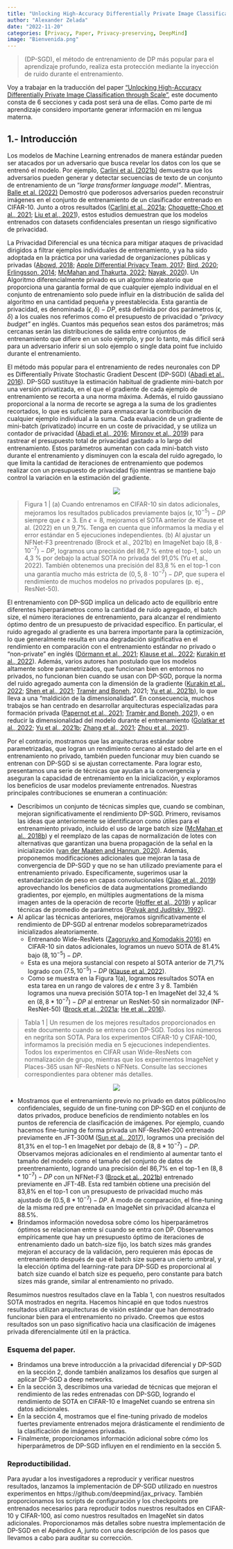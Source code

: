 ```yaml
---
title: "Unlocking High-Accuracy Differentially Private Image Classification through Scale - Parte 1"
author: "Alexander Zelada"
date: "2022-11-20"
categories: [Privacy, Paper, Privacy-preserving, DeepMind]
image: "Bienvenida.png"
---
```

>(DP-SGD), el método de entrenamiento de DP más popular para el aprendizaje profundo, realiza esta protección mediante la inyección de ruido durante el entrenamiento.

Voy a trabajar en la traducción del paper ["Unlocking High-Accuracy Differentially Private Image Classification through Scale"](https://www.deepmind.com/blog/unlocking-high-accuracy-differentially-private-image-classification-through-scale), este documento consta de 6 secciones y cada post será una de ellas. Como parte de mi aprendizaje considero importante generar información en mi lengua materna.


## **1.- Introducción**

Los modelos de Machine Learning entrenados de manera estándar pueden ser atacados por un adversario que busca revelar los datos con los que se entrenó el modelo. Por ejemplo, [Carlini et al. (2021b)](https://arxiv.org/pdf/2012.07805.pdf) demuestra que los adversarios pueden generar y detectar secuencias de texto de un conjunto de entrenamiento de un “*large transformer language model”*. Mientras, [Balle et al. (2022)](https://arxiv.org/pdf/2201.04845.pdf) Demostró que poderosos adversarios pueden reconstruir imágenes en el conjunto de entrenamiento de un clasificador entrenado en CIFAR-10. Junto a otros resultados ([Carlini et al., 2021a](https://arxiv.org/pdf/2112.03570.pdf); [Choquette-Choo et al., 2021](https://arxiv.org/pdf/2007.14321.pdf); [Liu et al., 2021](https://arxiv.org/pdf/2102.02551.pdf)), estos estudios demuestran que los modelos entrenados con datasets confidenciales presentan un riesgo significativo de privacidad.

La Privacidad Diferencial es una técnica para mitigar ataques de privacidad dirigidos a filtrar ejemplos individuales de entrenamiento, y ya ha sido adoptada en la práctica por una variedad de organizaciones públicas y privadas ([Abowd, 2018](https://dl.acm.org/doi/abs/10.1145/3219819.3226070); [Apple Differential Privacy Team, 2017](https://docs-assets.developer.apple.com/ml-research/papers/learning-with-privacy-at-scale.pdf); [Bird, 2020](https://blogs.microsoft.com/ai-for-business/differential-privacy/); [Erlingsson, 2014](https://ai.googleblog.com/2014/10/learning-statistics-with-privacy-aided.html); [McMahan and Thakurta, 2022](https://ai.googleblog.com/2022/02/federated-learning-with-formal.html); [Nayak, 2020](https://research.facebook.com/blog/2020/02/new-privacy-protected-facebook-data-for-independent-research-on-social-medias-impact-on-democracy/)). Un Algoritmo diferencialmente privado es un algoritmo aleatorio que proporciona una garantía formal de que cualquier ejemplo individual en el conjunto de entrenamiento solo puede influir en la distribución de salida del algoritmo en una cantidad pequeña y preestablecida. Esta garantía de privacidad, es denominada $(\epsilon, \delta)-DP$, está definida por dos parámetros $(\epsilon, \delta)$ a los cuales nos referimos como el presupuesto de privacidad o “*privacy budget”* en inglés. Cuantos más pequeños sean estos dos parámetros; más cercanas serán las distribuciones de salida entre conjuntos de entrenamiento que difiere en un solo ejemplo, y por lo tanto, más difícil será para un adversario inferir si un solo ejemplo o single data point fue incluido durante el entrenamiento.

El método más popular para el entrenamiento de redes neuronales con DP es Differentially Private Stochastic Gradient Descent (DP-SGD) ([Abadi et al., 2016](https://arxiv.org/pdf/1607.00133.pdf)). DP-SGD sustituye la estimación habitual de gradiente mini-batch por una versión privatizada, en el que el gradiente de cada ejemplo de entrenamiento se recorta a una norma máxima. Además, el ruido gaussiano proporcional a la norma de recorte se agrega a la suma de los gradientes recortados, lo que es suficiente para enmascarar la contribución de cualquier ejemplo individual a la suma. Cada evaluación de un gradiente de mini-batch (privatizado) incurre en un coste de privacidad, y se utiliza un contador de privacidad ([Abadi et al., 2016;](https://arxiv.org/pdf/1607.00133.pdf) [Mironov et al., 2019](https://arxiv.org/pdf/1908.10530.pdf)) para rastrear el presupuesto total de privacidad gastado a lo largo del entrenamiento. Estos parámetros aumentan con cada mini-batch visto durante el entrenamiento y disminuyen con la escala del ruido agregado, lo que limita la cantidad de iteraciones de entrenamiento que podemos realizar con un presupuesto de privacidad fijo mientras se mantiene bajo control la variación en la estimación del gradiente.

<p align="center">
![](Figura1.png)
</p>
>Figura 1 | (a) Cuando entrenamos en CIFAR-10 sin datos adicionales, mejoramos los resultados publicados previamente bajos $( \epsilon, 10^{-5} )-DP$ siempre que $\epsilon ≥ 3$. En $\epsilon = 8$, mejoramos el SOTA anterior de Klause et al. (2022) en un 9,7%.
Tenga en cuenta que informamos la media y el error estándar en 5 ejecuciones independientes. (b) Al ajustar un NFNet-F3 preentrenado (Brock et al., 2021b) en ImageNet bajo $(8, 8 · 10^{-7})-DP$, logramos una precisión del 86,7 % entre el top-1, solo un 4,3 % por debajo la actual SOTA no privada del 91,0% (Yu et al., 2022). También obtenemos una precisión del 83,8 % en el top-1 con una garantía mucho más estricta de $(0,5, 8 · 10^{-7})-DP$, que supera el rendimiento de muchos modelos no privados populares (p. ej., ResNet-50).

El entrenamiento con DP-SGD implica un delicado acto de equilibrio entre diferentes hiperparámetros como la cantidad de ruido agregado, el batch size, el número iteraciones de entrenamiento, para alcanzar el rendimiento óptimo dentro de un presupuesto de privacidad específico. En particular, el ruido agregado al gradiente es una barrera importante para la optimización, lo que generalmente resulta en una degradación significativa en el rendimiento en comparación con el entrenamiento estándar no privado o “non-private” en inglés ([Dörmann et al., 2021](https://arxiv.org/pdf/2110.06255.pdf); [Klause et al., 2022](https://arxiv.org/pdf/2203.00324.pdf); [Kurakin et al., 2022](https://arxiv.org/pdf/2201.12328.pdf)). Además, varios autores han postulado que los modelos altamente sobre parametrizados, que funcionan bien en entornos no privados, no funcionan bien cuando se usan con DP-SGD, porque la norma del ruido agregado aumenta con la dimensión de la gradiente ([Kurakin et al., 2022](https://arxiv.org/pdf/2201.12328.pdf); [Shen et al., 2021](https://arxiv.org/pdf/2111.13895.pdf); [Tramèr and Boneh](https://arxiv.org/pdf/2011.11660.pdf), 2021; [Yu et al., 2021b](https://arxiv.org/pdf/2102.12677.pdf)), lo que lleva a una “maldición de la dimensionalidad”. En consecuencia, muchos trabajos se han centrado en desarrollar arquitecturas especializadas para formación privada ([Papernot et al., 2021](https://arxiv.org/pdf/2007.14191.pdf); [Tramèr and Boneh, 2021](https://arxiv.org/pdf/2011.11660.pdf)), o en reducir la dimensionalidad del modelo durante el entrenamiento ([Golatkar et al., 2022](https://arxiv.org/pdf/2203.11481.pdf); [Yu et al., 2021b](https://arxiv.org/pdf/2102.12677.pdf); [Zhang et al., 2021](https://arxiv.org/pdf/2103.01294.pdf); [Zhou et al., 2021](https://arxiv.org/pdf/2007.03813.pdf)).

Por el contrario, mostramos que las arquitecturas estándar sobre parametrizadas, que logran un rendimiento cercano al estado del arte en el entrenamiento no privado, también pueden funcionar muy bien cuando se entrenan con DP-SGD si se ajustan correctamente. Para lograr esto, presentamos una serie de técnicas que ayudan a la convergencia y aseguran la capacidad de entrenamiento en la inicialización, y exploramos los beneficios de usar modelos previamente entrenados. Nuestras principales contribuciones se enumeran a continuación:

- Describimos un conjunto de técnicas simples que, cuando se combinan, mejoran significativamente el rendimiento DP-SGD. Primero, revisamos las ideas que anteriormente se identificaron como útiles para el entrenamiento privado, incluido el uso de large batch size ([McMahan et al., 2018b](https://arxiv.org/abs/1710.06963)) y el reemplazo de las capas de normalización de lotes con alternativas que garantizan una buena propagación de la señal en la inicialización ([van der Maaten and Hannun, 2020](https://arxiv.org/pdf/2007.05089.pdf)). Además, proponemos modificaciones adicionales que mejoran la tasa de convergencia de DP-SGD y que no se han utilizado previamente para el entrenamiento privado. Específicamente, sugerimos usar la estandarización de peso en capas convolucionales ([Qiao et al., 2019](https://arxiv.org/pdf/1903.10520.pdf)) aprovechando los beneficios de data augmentations promediando gradientes, por ejemplo, en múltiples augmentations de la misma imagen antes de la operación de recorte ([Hoffer et al., 2019](https://arxiv.org/pdf/1901.09335.pdf)) y aplicar técnicas de promedio de parámetros ([Polyak and Juditsky, 1992](https://www.researchgate.net/publication/236736831_Acceleration_of_Stochastic_Approximation_by_Averaging)).
- Al aplicar las técnicas anteriores, mejoramos significativamente el rendimiento de DP-SGD al entrenar modelos sobreparametrizados inicializados aleatoriamente.
    - Entrenando Wide-ResNets ([Zagoruyko and Komodakis,2016](http://www.bmva.org/bmvc/2016/papers/paper087/index.html))  en CIFAR-10 sin datos adicionales, logramos un nuevo SOTA de 81.4% bajo $(8, 10^{-5})-DP$.
    - Esta es una mejora sustancial con respeto al SOTA anterior de 71,7% logrado con $(7.5, 10^{-5})-DP$ ([Klause et al.,2022](https://arxiv.org/pdf/2203.00324.pdf)).
    - Como se muestra en la Figura 1(a), logramos resultados SOTA en esta tarea en un rango de valores de $\epsilon$ entre 3 y 8. También logramos una nueva precisión SOTA top-1 en ImageNet del 32,4 % en $(8, 8*10^{-7})-DP$ al entrenar un ResNet-50 sin normalizador (NF-ResNet-50) ([Brock et al., 2021a](https://arxiv.org/pdf/2101.08692.pdf); [He et al., 2016](https://arxiv.org/pdf/1512.03385.pdf)).
    

>Tabla 1 | Un resumen de los mejores resultados proporcionados en este documento cuando se entrena con DP-SGD. Todos los números en negrita son SOTA. Para los experimentos CIFAR-10 y CIFAR-100, informamos la precisión media en 5 ejecuciones independientes. Todos los experimentos en CIFAR usan Wide-ResNets con normalización de grupo, mientras que los experimentos ImageNet y Places-365 usan NF-ResNets o NFNets. Consulte las secciones correspondientes para obtener más detalles.
    
<p align="center">
![](Tabla1.png)
</p>
- Mostramos que el entrenamiento previo no privado en datos públicos/no confidenciales, seguido de un fine-tuning con DP-SGD en el conjunto de datos privados, produce beneficios de rendimiento notables en los puntos de referencia de clasificación de imágenes. Por ejemplo, cuando hacemos fine-tuning de forma privada un NF-ResNet-200 entrenado previamente en JFT-300M ([Sun et al., 2017](https://arxiv.org/pdf/1707.02968.pdf)), logramos una precisión del 81,3% en el top-1 en ImageNet por debajo de $(8, 8*10^{-7})-DP$.  Observamos mejoras adicionales en el rendimiento al aumentar tanto el tamaño del modelo como el tamaño del conjunto de datos de preentrenamiento, logrando una precisión del 86,7% en el top-1 en $(8, 8*10^{-7})-DP$ con un NFNet-F3 ([Brock et al., 2021b](https://arxiv.org/pdf/2102.06171.pdf)) entrenado previamente en JFT-4B.  Esta red también obtiene una precisión del 83,8% en el top-1 con un presupuesto de privacidad mucho más ajustado de $(0.5, 8*10^{-7})-DP$. A modo de comparación, el fine-tuning de la misma red pre entrenada en ImageNet sin privacidad alcanza el 88.5%.
- Brindamos información novedosa sobre cómo los hiperparámetros óptimos se relacionan entre sí cuando se entra con DP. Observamos empíricamente que hay un presupuesto óptimo de iteraciones de entrenamiento dado un batch-size fijo, los batch sizes más grandes mejoran el accuracy de la validación, pero requieren más épocas de entrenamiento después de que el batch size supera un cierto umbral, y la elección óptima del learning-rate para DP-SGD es proporcional al batch size cuando el batch size es pequeño, pero constante para batch sizes más grande, similar al entrenamiento no privado.

Resumimos nuestros resultados clave en la Tabla 1, con nuestros resultados SOTA mostrados en negrita. Hacemos hincapié en que todos nuestros resultados utilizan arquitecturas de visión estándar que han demostrado funcionar bien para el entrenamiento no privado. Creemos que estos resultados son un paso significativo hacia una clasificación de imágenes privada diferencialmente útil en la práctica.

### **Esquema del paper.**

- Brindamos una breve introducción a la privacidad diferencial y DP-SGD en la sección 2, donde también analizamos los desafíos que surgen al aplicar DP-SGD a deep networks.
- En la sección 3, describimos una variedad de técnicas que mejoran el rendimiento de las redes entrenadas con DP-SGD, logrando el rendimiento de SOTA en CIFAR-10 e ImageNet cuando se entrena sin datos adicionales.
- En la sección 4, mostramos que el fine-tuning privado de modelos fuertes previamente entrenados mejora drásticamente el rendimiento de la clasificación de imágenes privadas.
- Finalmente, proporcionamos información adicional sobre cómo los hiperparámetros de DP-SGD influyen en el rendimiento en la sección 5.

### **Reproductibilidad.**

Para ayudar a los investigadores a reproducir y verificar nuestros resultados, lanzamos la implementación de DP-SGD utilizado en nuestros experimentos en https://github.com/deepmind/jax_privacy. También proporcionamos los scripts de configuración y los checkpoints pre entrenados necesarios para reproducir todos nuestros resultados en CIFAR-10 y CIFAR-100, así como nuestros resultados en ImageNet sin datos adicionales.  Proporcionamos más detalles sobre nuestra implementación de DP-SGD en el Apéndice A, junto con una descripción de los pasos que llevamos a cabo para auditar su corrección.